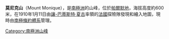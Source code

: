 '''莫尼克山'''（Mount Monique），是[[南極洲|南極洲]]的山峰，位於[[帕爾默地|帕爾默地]]，海拔高度約600米，在1910年1月11日由[[讓-巴蒂斯特·夏古|讓-巴蒂斯特·夏古]]率領的[[法國|法國]]探險隊發現和繪入地圖，現時由[[南極條約體系|南極條約體系]]管理。

{{coord|69|45|S|75|30|W|display=title}}

{{Antarctica-geo-stub}}
[[Category:南極洲山峰|Category:南極洲山峰]]
